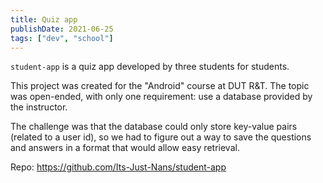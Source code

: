 ```yaml
---
title: Quiz app
publishDate: 2021-06-25
tags: ["dev", "school"]
---
```


`student-app` is a quiz app developed by three students for students.

This project was created for the "Android" course at DUT R&T. The topic was open-ended, with only one requirement: use a database provided by the instructor.

The challenge was that the database could only store key-value pairs (related to a user id), so we had to figure out a way to save the questions and answers in a format that would allow easy retrieval.

Repo: https://github.com/Its-Just-Nans/student-app
